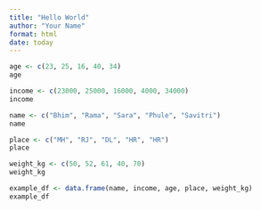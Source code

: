 ```yaml
---
title: "Hello World"
author: "Your Name"
format: html
date: today
---
```


```r
age <- c(23, 25, 16, 40, 34)
age

income <- c(23000, 25000, 16000, 4000, 34000)
income

name <- c("Bhim", "Rama", "Sara", "Phule", "Savitri")
name

place <- c("MH", "RJ", "DL", "HR", "HR")
place

weight_kg <- c(50, 52, 61, 40, 70)
weight_kg

example_df <- data.frame(name, income, age, place, weight_kg)
example_df
```

